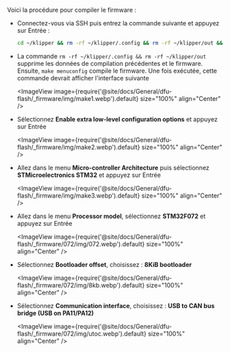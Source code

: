 Voici la procédure pour compiler le firmware :
* Connectez-vous via SSH puis entrez la commande suivante et appuyez sur Entrée :

    ```bash
    cd ~/klipper && rm -rf ~/klipper/.config && rm -rf ~/klipper/out && make menuconfig
    ```

* La commande `rm -rf ~/klipper/.config && rm -rf ~/klipper/out` supprime les données de compilation précédentes et le firmware. Ensuite, `make menuconfig` compile le firmware. Une fois exécutée, cette commande devrait afficher l'interface suivante

    <ImageView image={require('@site/docs/General/dfu-flash/_firmware/img/make1.webp').default} size="100%" align="Center" />

* Sélectionnez **Enable extra low-level configuration options** et appuyez sur Entrée

    <ImageView image={require('@site/docs/General/dfu-flash/_firmware/img/make2.webp').default} size="100%" align="Center" />

* Allez dans le menu **Micro-controller Architecture** puis sélectionnez **STMicroelectronics STM32** et appuyez sur Entrée

    <ImageView image={require('@site/docs/General/dfu-flash/_firmware/img/make3.webp').default} size="100%" align="Center" />

* Allez dans le menu **Processor model**, sélectionnez **STM32F072** et appuyez sur Entrée

    <ImageView image={require('@site/docs/General/dfu-flash/_firmware/072/img/072.webp').default} size="100%" align="Center" />

* Sélectionnez **Bootloader offset**, choisissez : **8KiB bootloader**

    <ImageView image={require('@site/docs/General/dfu-flash/_firmware/072/img/8kb.webp').default} size="100%" align="Center" />

* Sélectionnez **Communication interface**, choisissez : **USB to CAN bus bridge (USB on PA11/PA12)**

    <ImageView image={require('@site/docs/General/dfu-flash/_firmware/072/img/utoc.webp').default} size="100%" align="Center" />